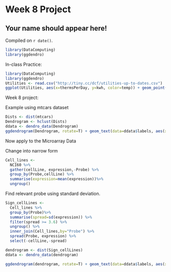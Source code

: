 # Week 8 Project

## Your name should appear here!

<!-- leave this material as is -->
Compiled on `r date()`.

```r
library(DataComputing)
library(ggdendro)
```
<!-- put your content after this line -->

In-class Practice:

```r
library(DataComputing)
library(ggdendro)
Utilities <- read.csv("http://tiny.cc/dcf/utilities-up-to-dates.csv")
ggplot(Utilities, aes(x=thermsPerDay, y=kwh, color=temp)) + geom_point()
```

Week 8 project:

Example using mtcars dataset

```r
Dists <- dist(mtcars)
Dendrogram <- hclust(Dists)
ddata <- dendro_data(Dendrogram)
ggdendrogram(Dendrogram, rotate=T) + geom_text(data=ddata$labels, aes(x=x,y=y,label=label), vjust=0)
```

Now apply to the Microarray Data

Change into narrow form
```r
Cell_lines <- 
  NCI60 %>%
  gather(cellLine, expression,-Probe) %>%
  group_by(Probe,cellLine) %>%
  summarise(expression=mean(expression))%>%
  ungroup()
```

Find relevant probe using standard deviation.
```r
Sign_cellLines <-
  Cell_lines %>%
  group_by(Probe)%>%
  summarise(spread=sd(expression)) %>%
  filter(spread >= 3.6) %>%
  ungroup() %>%
  inner_join(Cell_lines,by="Probe") %>%
  spread(Probe, expression) %>%
  select(-cellLine,-spread)

dendrogram <- dist(Sign_cellLines)
ddata <- dendro_data(dendrogram)

ggdendrogram(dendrogram, rotate=T) + geom_text(data=ddata$labels, aes(x=x,y=y,label=label), vjust=0)  
  
```